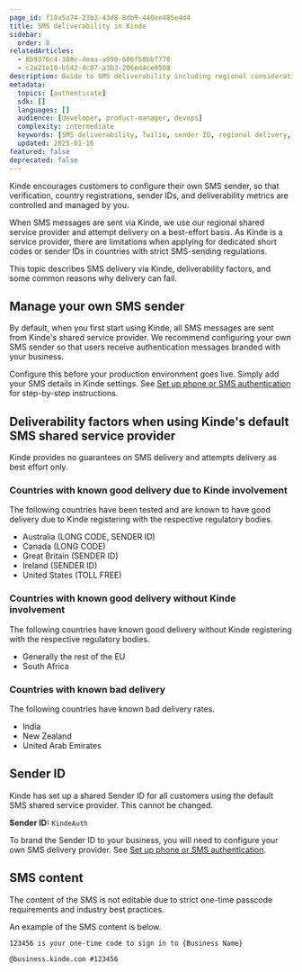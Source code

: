 ```yaml
---
page_id: f18a5a74-23b3-43d8-8db9-440ee485e4d4
title: SMS deliverability in Kinde
sidebar:
  order: 8
relatedArticles:
  - 8b9376c4-308c-4eaa-a990-606fb8bbf770
  - c2a21e18-b542-4c07-a3b3-206ed4ce9508
description: Guide to SMS deliverability including regional considerations, sender ID configuration, and country-specific delivery rates.
metadata:
  topics: [authenticate]
  sdk: []
  languages: []
  audience: [developer, product-manager, devops]
  complexity: intermediate
  keywords: [SMS deliverability, Twilio, sender ID, regional delivery, 10DLC, A2P messaging]
  updated: 2025-01-16
featured: false
deprecated: false
---
```


Kinde encourages customers to configure their own SMS sender, so that verification, country registrations, sender IDs, and deliverability metrics are controlled and managed by you.

When SMS messages are sent via Kinde, we use our regional shared service provider and attempt delivery on a best-effort basis. As Kinde is a service provider, there are limitations when applying for dedicated short codes or sender IDs in countries with strict SMS-sending regulations.

This topic describes SMS delivery via Kinde, deliverability factors, and some common reasons why delivery can fail.

## Manage your own SMS sender

By default, when you first start using Kinde, all SMS messages are sent from Kinde's shared service provider. We recommend configuring your own SMS sender so that users receive authentication messages branded with your business.

Configure this before your production environment goes live. Simply add your SMS details in Kinde settings. See [Set up phone or SMS authentication](/authenticate/authentication-methods/phone-authentication/) for step-by-step instructions.

## Deliverability factors when using Kinde's default SMS shared service provider

Kinde provides no guarantees on SMS delivery and attempts delivery as best effort only.

### Countries with known good delivery due to Kinde involvement

The following countries have been tested and are known to have good delivery due to Kinde registering with the respective regulatory bodies.

- Australia (LONG CODE, SENDER ID)
- Canada (LONG CODE)
- Great Britain (SENDER ID)
- Ireland (SENDER ID)
- United States (TOLL FREE)

### Countries with known good delivery without Kinde involvement

The following countries have known good delivery without Kinde registering with the respective regulatory bodies.

- Generally the rest of the EU
- South Africa

### Countries with known bad delivery

The following countries have known bad delivery rates.

- India
- New Zealand
- United Arab Emirates

## Sender ID

Kinde has set up a shared Sender ID for all customers using the default SMS shared service provider. This cannot be changed.

**Sender ID:** `KindeAuth`

To brand the Sender ID to your business, you will need to configure your own SMS delivery provider. See [Set up phone or SMS authentication](/authenticate/authentication-methods/phone-authentication/).

## SMS content

The content of the SMS is not editable due to strict one-time passcode requirements and industry best practices.

An example of the SMS content is below.

```
123456 is your one-time code to sign in to {Business Name} 

@business.kinde.com #123456
```
